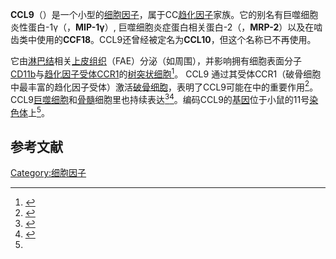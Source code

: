 {{PBB|geneid=20308}}
'''CCL9'''（{{lang-en|Chemokine (C-C motif) ligand 9}}）是一个小型的[[细胞因子|细胞因子]]，属于CC[[趋化因子|趋化因子]]家族。它的别名有巨噬细胞炎性蛋白-1γ（{{lang-en|''macrophage inflammatory protein-1 gamma''}}，'''MIP-1γ'''）, 巨噬细胞炎症蛋白相关蛋白-2（{{lang-en|''macrophage inflammatory protein-related protein-2''}}，'''MRP-2'''）以及在啮齿类中使用的'''CCF18'''。CCL9还曾经被定名为'''CCL10'''，但这个名称已不再使用。

它由[[淋巴结|淋巴结]]相关[[上皮组织|上皮组织]]（FAE）分泌（如{{le|Peyer氏斑块|Peyer's patch}}周围），并影响拥有细胞表面分子[[Integrin_alpha_M|CD11b]]与[[趋化因子受体|趋化因子受体]][[CCR1|CCR1]]的[[树突状细胞|树突状细胞]]<ref>{{cite journal |author=Zhao X, Sato A, Dela Cruz C, Linehan M, Luegering A, Kucharzik T, Shirakawa A, Marquez G, Farber J, Williams I, Iwasaki A |title=CCL9 is secreted by the follicle-associated epithelium and recruits dome region Peyer's patch CD11b+ dendritic cells |journal=J Immunol |volume=171 |issue=6 |pages=2797–803 |year=2003 |pmid=12960300}}</ref>。 CCL9 通过其受体CCR1（破骨细胞中最丰富的趋化因子受体）激活[[破骨细胞|破骨细胞]]，表明了CCL9可能在{{le|骨质吸收|bone resorption}}中的重要作用<ref>{{cite journal |author=Lean J, Murphy C, Fuller K, Chambers T |title=CCL9/MIP-1gamma and its receptor CCR1 are the major chemokine ligand/receptor species expressed by osteoclasts |journal=J Cell Biochem |volume=87 |issue=4 |pages=386–93 |year=2002 |pmid=12397598 |doi=10.1002/jcb.10319}}</ref>。CCL9[[巨噬细胞|巨噬细胞]]和[[骨髓|骨髓]]细胞里也持续表达<ref>{{cite journal |author=Youn B, Jang I, Broxmeyer H, Cooper S, Jenkins N, Gilbert D, Copeland N, Elick T, Fraser M, Kwon B |title=A novel chemokine, macrophage inflammatory protein-related protein-2, inhibits colony formation of bone marrow myeloid progenitors |journal=J Immunol |volume=155 |issue=5 |pages=2661–7 |year=1995 |pmid=7650394}}</ref><ref name = hara>{{cite journal |author=Hara T, Bacon K, Cho L, Yoshimura A, Morikawa Y, Copeland N, Gilbert D, Jenkins N, Schall T, Miyajima A |title=Molecular cloning and functional characterization of a novel member of the C-C chemokine family |journal=J Immunol |volume=155 |issue=11 |pages=5352–8 |year=1995 |pmid=7594550}}</ref>。编码CCL9的[[基因|基因]]位于小鼠的11号[[染色体|染色体]]上<ref name = hara/>。

==参考文献==
{{Reflist}}

{{protein-stub}}
{{细胞因子}}

[[Category:细胞因子|Category:细胞因子]]